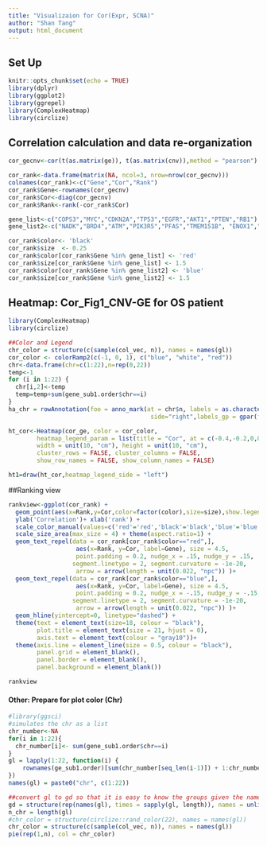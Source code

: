 ---
title: "Visualizaion for Cor(Expr, SCNA)"
author: "Shan Tang"
output: html_document
---
## Set Up
```{r setup, include=FALSE}
knitr::opts_chunk$set(echo = TRUE)
library(dplyr)
library(ggplot2)
library(ggrepel)
library(ComplexHeatmap)
library(circlize)
```

## Correlation calculation and data re-organization
```{r}
cor_gecnv<-cor(t(as.matrix(ge)), t(as.matrix(cnv)),method = "pearson")

cor_rank<-data.frame(matrix(NA, ncol=3, nrow=nrow(cor_gecnv)))
colnames(cor_rank)<-c("Gene","Cor","Rank")
cor_rank$Gene<-rownames(cor_gecnv)
cor_rank$Cor<-diag(cor_gecnv)
cor_rank$Rank<-rank(-cor_rank$Cor)

gene_list<-c("COPS3","MYC","CDKN2A","TP53","EGFR","AKT1","PTEN","RB1")
gene_list2<-c("NADK","BRD4","ATM","PIK3R5","PFAS","TMEM151B", "ENOX1","UBASH3B","CASP1","CHAF1B","DDX10", "IL27RA","PPFIA2", "ARNT", "RAB30","PODNL1","MLLT3","CLEC4A","CARM1", "SCO1", "PCNT")

cor_rank$color<- 'black'
cor_rank$size  <- 0.25
cor_rank$color[cor_rank$Gene %in% gene_list] <- 'red'
cor_rank$size[cor_rank$Gene %in% gene_list] <- 1.5
cor_rank$color[cor_rank$Gene %in% gene_list2] <- 'blue'
cor_rank$size[cor_rank$Gene %in% gene_list2] <- 1.5
```


## Heatmap: Cor_Fig1_CNV-GE for OS patient
```{r cars}
library(ComplexHeatmap)
library(circlize)

##Color and Legend
chr_color = structure(c(sample(col_vec, n)), names = names(gl))
cor_color <- colorRamp2(c(-1, 0, 1), c("blue", "white", "red"))
chr<-data.frame(chr=c(1:22),n=rep(0,22))
temp<-1
for (i in 1:22) {
  chr[i,2]<-temp
  temp=temp+sum(gene_sub1.order$chr==i)
}
ha_chr = rowAnnotation(foo = anno_mark(at = chr$n, labels = as.character(c(1:22)),
                                        side="right",labels_gp = gpar(fontsize = 8) ))

ht_cor<-Heatmap(cor_ge, color = cor_color,
        heatmap_legend_param = list(title = "Cor", at = c(-0.4,-0.2,0,0.2,0.4), labels = c(-1,-0.5,0,0.5,1)),
        width = unit(10, "cm"), height = unit(10, "cm"), 
        cluster_rows = FALSE, cluster_columns = FALSE,
        show_row_names = FALSE, show_column_names = FALSE)

ht1=draw(ht_cor,heatmap_legend_side = "left")
```


##Ranking view
```{r}
rankview<-ggplot(cor_rank) + 
  geom_point(aes(x=Rank,y=Cor,color=factor(color),size=size),show.legend=F) + 
  ylab('Correlation')+ xlab('rank') + 
  scale_color_manual(values=c('red'='red','black'='black','blue'='blue')) +
  scale_size_area(max_size = 4) + theme(aspect.ratio=1) +
  geom_text_repel(data = cor_rank[cor_rank$color=="red",],
                   aes(x=Rank, y=Cor, label=Gene), size = 4.5,
                   point.padding = 0.2, nudge_x = .15, nudge_y = .15,
                  segment.linetype = 2, segment.curvature = -1e-20,
                   arrow = arrow(length = unit(0.022, "npc")) )+
  geom_text_repel(data = cor_rank[cor_rank$color=="blue",],
                   aes(x=Rank, y=Cor, label=Gene), size = 4.5,
                   point.padding = 0.2, nudge_x = -.15, nudge_y = -.15,
                  segment.linetype = 2, segment.curvature = -1e-20,
                   arrow = arrow(length = unit(0.022, "npc")) )+
  geom_hline(yintercept=0, linetype="dashed") +
  theme(text = element_text(size=18, colour = "black"),
        plot.title = element_text(size = 21, hjust = 0),
        axis.text = element_text(colour = "gray10"))+
  theme(axis.line = element_line(size = 0.5, colour = "black"),
        panel.grid = element_blank(),
        panel.border = element_blank(),
        panel.background = element_blank())

rankview
```


#### Other: Prepare for plot color (Chr)
```{r}
#library(ggsci)
#simulates the chr as a list
chr_number<-NA
for(i in 1:22){
  chr_number[i]<- sum(gene_sub1.order$chr==i)
}
gl = lapply(1:22, function(i) {
    rownames(ge_sub1.order)[sum(chr_number[seq_len(i-1)]) + 1:chr_number[i]]
})
names(gl) = paste0("chr", c(1:22))

##convert gl to gd so that it is easy to know the groups given the names of the entity + generate the colors which correspond to the groups
gd = structure(rep(names(gl), times = sapply(gl, length)), names = unlist(gl))
n_chr = length(gl)
#chr_color = structure(circlize::rand_color(22), names = names(gl))
chr_color = structure(c(sample(col_vec, n)), names = names(gl))
pie(rep(1,n), col = chr_color)
```

